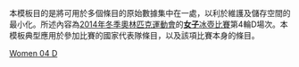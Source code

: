 <noinclude>
本模板目的是將可用於多個條目的原始數據集中在一處，以利於維護及儲存空間的最小化。所述內容為[[2014年冬季奧林匹克運動會]]的[[2014年冬季奧林匹克運動會女子冰壺比賽|'''女子'''冰壺比賽]]第4輪D場次。本模板典型應用於參加比賽的國家代表隊條目，以及該項比賽本身的條目。
</noinclude>{{Curlingbox
| sheet = D {{v|2014 Winter Olympics women's curling draw 4 sheet D}}
| team1 = {{flagIOC|CAN|2014年冬季}}（[[珍妮弗·琼斯 (冰壶运动员)|琼斯]]）
|1|0|2|0|3|0|1|0|1|1| |9
| team2 = {{flagIOC|GBR|2014年冬季}}（[[Eve Muirhead|Muirhead]]）{{X}}
|0|1|0|2|0|2|0|1|0|0| |6
}}<noinclude>
{{2014 Winter Olympics curling convenience template navbox}}
[[Category:2014年冬季奧林匹克運動會冰壺比賽模板|Women 04 D]]
</noinclude>